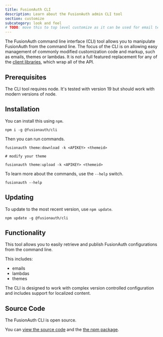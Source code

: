 ```yaml
---
title: FusionAuth CLI
description: Learn about the FusionAuth admin CLI tool
section: customize
subcategory: look and feel
# TODO: move this to top level customize as it can be used for email template management too
---
```


The FusionAuth command line interface (CLI) tool allows you to manipulate FusionAuth from the command line. The focus of the CLI is on allowing easy management of commonly modified customization code and markup, such as emails, themes or lambdas. It is not a full featured replacement for any of the [client libraries](/docs/sdks/), which wrap all of the API.

## Prerequisites

The CLI tool requires node. It's tested with version 19 but should work with modern versions of node.

## Installation

You can install this using `npm`.

```
npm i -g @fusionauth/cli
```

Then you can run commands.

```
fusionauth theme:download -k <APIKEY> <themeid>

# modify your theme

fusionauth theme:upload -k <APIKEY> <themeid>
```

To learn more about the commands, use the `--help` switch.

```
fusionauth --help
```

## Updating 

To update to the most recent version, use `npm update`.

```
npm update -g @fusionauth/cli
```

## Functionality

This tool allows you to easily retrieve and publish FusionAuth configurations from the command line.

This includes:

* emails
* lambdas
* themes

The CLI is designed to work with complex version controlled configuration and includes support for localized content.

## Source Code

The FusionAuth CLI is open source.

You can [view the source code](https://github.com/FusionAuth/fusionauth-node-cli) and the [the npm package](https://www.npmjs.com/package/@fusionauth/cli).
